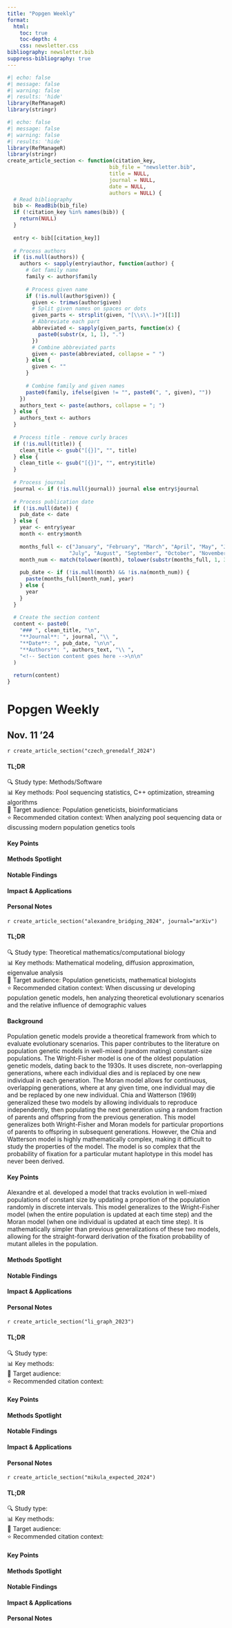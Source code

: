 ```yaml
---
title: "Popgen Weekly"
format:
  html:
    toc: true
    toc-depth: 4
    css: newsletter.css
bibliography: newsletter.bib
suppress-bibliography: true
---
```


```r
#| echo: false
#| message: false
#| warning: false
#| results: 'hide'
library(RefManageR)
library(stringr)

#| echo: false
#| message: false
#| warning: false
#| results: 'hide'
library(RefManageR)
library(stringr)
create_article_section <- function(citation_key, 
                                 bib_file = "newsletter.bib",
                                 title = NULL,
                                 journal = NULL,
                                 date = NULL,
                                 authors = NULL) {
  # Read bibliography
  bib <- ReadBib(bib_file)
  if (!citation_key %in% names(bib)) {
    return(NULL)
  }
  
  entry <- bib[[citation_key]]
  
  # Process authors
  if (is.null(authors)) {
    authors <- sapply(entry$author, function(author) {
      # Get family name
      family <- author$family
      
      # Process given name
      if (!is.null(author$given)) {
        given <- trimws(author$given)
        # Split given names on spaces or dots
        given_parts <- strsplit(given, "[\\s\\.]+")[[1]]
        # Abbreviate each part
        abbreviated <- sapply(given_parts, function(x) {
          paste0(substr(x, 1, 1), ".")
        })
        # Combine abbreviated parts
        given <- paste(abbreviated, collapse = " ")
      } else {
        given <- ""
      }
      
      # Combine family and given names
      paste0(family, ifelse(given != "", paste0(", ", given), ""))
    })
    authors_text <- paste(authors, collapse = "; ")
  } else {
    authors_text <- authors
  }
  
  # Process title - remove curly braces
  if (!is.null(title)) {
    clean_title <- gsub("[{}]", "", title)
  } else {
    clean_title <- gsub("[{}]", "", entry$title)
  }
  
  # Process journal
  journal <- if (!is.null(journal)) journal else entry$journal
  
  # Process publication date
  if (!is.null(date)) {
    pub_date <- date
  } else {
    year <- entry$year
    month <- entry$month
    
    months_full <- c("January", "February", "March", "April", "May", "June",
                    "July", "August", "September", "October", "November", "December")
    month_num <- match(tolower(month), tolower(substr(months_full, 1, 3)))
    
    pub_date <- if (!is.null(month) && !is.na(month_num)) {
      paste(months_full[month_num], year)
    } else {
      year
    }
  }
  
  # Create the section content
  content <- paste0(
    "### ", clean_title, "\n",
    "**Journal**: ", journal, "\\ ",
    "**Date**: ", pub_date, "\n\n",
    "**Authors**: ", authors_text, "\\ ",
    "<!-- Section content goes here -->\n\n"
  )
  
  return(content)
}
```

# **Popgen Weekly**

:::::: weekly-edition
## Nov. 11 '24

`r create_article_section("czech_grenedalf_2024")`

#### TL;DR

🔍 Study type: Methods/Software\
📊 Key methods: Pool sequencing statistics, C++ optimization, streaming algorithms\
🎯 Target audience: Population geneticists, bioinformaticians\
⭐ Recommended citation context: When analyzing pool sequencing data or discussing modern population genetics tools

#### Key Points

#### Methods Spotlight

#### Notable Findings

#### Impact & Applications

#### Personal Notes

`r create_article_section("alexandre_bridging_2024", journal="arXiv")`

::: weekly-edition
#### TL;DR

🔍 Study type: Theoretical mathematics/computational biology\
📊 Key methods: Mathematical modeling, diffusion approximation, eigenvalue analysis\
🎯 Target audience: Population geneticists, mathematical biologists\
⭐ Recommended citation context: When discussing ur developing population genetic models,  hen analyzing theoretical evolutionary scenarios and the relative influence of demographic values

#### Background

Population genetic models provide a theoretical framework from which to evaluate evolutionary scenarios. This paper contributes to the literature on population genetic models in well-mixed (random mating) constant-size populations. The Wright-Fisher model is one of the oldest population genetic models, dating back to the 1930s. It uses discrete, non-overlapping generations, where each individual dies and is replaced by one new individual in each generation. The Moran model allows for continuous, overlapping generations, where at any given time, one individual may die and be replaced by one new individual. Chia and Watterson (1969) generalized these two models by allowing individuals to reproduce independently, then populating the next generation using a random fraction of parents and offspring from the previous generation. This model generalizes both Wright-Fisher and Moran models for particular proportions of parents to offspring in subsequent generations. However, the Chia and Watterson model is highly mathematically complex, making it difficult to study the properties of the model. The model is so complex that the probability of fixation for a particular mutant haplotype in this model has never been derived.

#### Key Points

Alexandre et al. developed a model that tracks evolution in well-mixed populations of constant size by updating a proportion of the population randomly in discrete intervals. This model generalizes to the Wright-Fisher model (when the entire population is updated at each time step) and the Moran model (when one individual is updated at each time step). It is mathematically simpler than previous generalizations of these two models, allowing for the straight-forward derivation of the fixation probability of mutant alleles in the population.

#### Methods Spotlight

#### Notable Findings

#### Impact & Applications

#### Personal Notes
:::

`r create_article_section("li_graph_2023")`

::: weekly-edition
#### TL;DR

🔍 Study type: \
📊 Key methods: \
🎯 Target audience: \
⭐ Recommended citation context:

#### Key Points

#### Methods Spotlight

#### Notable Findings

#### Impact & Applications

#### Personal Notes
:::

`r create_article_section("mikula_expected_2024")`

::: weekly-edition
#### TL;DR

🔍 Study type: \
📊 Key methods: \
🎯 Target audience: \
⭐ Recommended citation context:

#### Key Points

#### Methods Spotlight

#### Notable Findings

#### Impact & Applications

#### Personal Notes
:::
::::::
